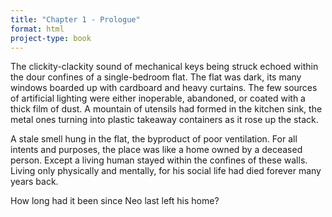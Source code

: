 ```yaml
---
title: "Chapter 1 - Prologue"
format: html
project-type: book
---
```


The clickity-clackity sound of mechanical keys being struck echoed within the dour confines of a single-bedroom flat. The flat was dark, its many windows boarded up with cardboard and heavy curtains. The few sources of artificial lighting were either inoperable, abandoned, or coated with a thick film of dust. A mountain of utensils had formed in the kitchen sink, the metal ones turning into plastic takeaway containers as it rose up the stack.

A stale smell hung in the flat, the byproduct of poor ventilation. For all intents and purposes, the place was like a home owned by a deceased person. Except a living human stayed within the confines of these walls. Living only physically and mentally, for his social life had died forever many years back.

How long had it been since Neo last left his home?